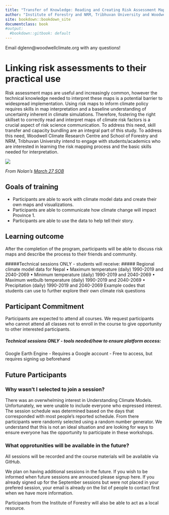 ```yaml
---
title: "Transfer of Knowledge: Reading and Creating Risk Assessment Maps"
author: "Institute of Forestry and NRM, Tribhuvan University and Woodwell Climate Research Center"
site: bookdown::bookdown_site
documentclass: book
#output:
  #bookdown::gitbook: default
---
```


Email dglenn@woodwellclimate.org with any questions!      


# Linking risk assessments to their practical use
Risk assessment maps are useful and increasingly common, however the technical knowledge needed to interpret these maps is a potential barrier to widespread implementation. Using risk maps to inform climate policy requires skills in map interpretation and a baseline understanding of uncertainty inherent in climate simulations. Therefore, fostering the right skillset to correctly read and interpret maps of climate risk factors is a crucial aspect of risk science communication. To address this need, skill transfer and capacity bundling are an integral part of this study. To address this need, Woodwell Climate Research Centre and School of Forestry and NRM, Tribhuvan University intend to engage with students/academics who are interested in learning the risk mapping process and the basic skills needed for interpretation.


![](open_science.jpeg)
       
*From Nolan's [March 27 SOB](https://prezi.com/view/5DEUVwi1GCEmFAJ5eZce/)*

## Goals of training {-}

-	Participants are able to work with climate model data and create their own maps and visualizations.
-	Participants are able to communicate how climate change will impact Province 1. 
-	Participants are able to use the data to help tell their story.

## Learning outcome {-}

After the completion of the program, participants will be able to discuss risk maps and describe the process to their friends and community.

#####Technical sessions ONLY - students will receive: #####
Regional climate model data for Nepal
•	Maximum temperature (daily) 1990-2019 and 2040-2069
•	Minimum temperature (daily) 1990-2019 and 2040-2069
•	Maximum wetbulb temperature (daily) 1990-2019 and 2040-2069
•	Precipitation (daily) 1990-2019 and 2040-2069
Example codes that students can use to further explore their own climate risk questions


## Participant Commitment {-}

Participants are expected to attend all courses. We request participants who cannot attend all classes not to enroll in the course to give opportunity to other interested participants.

##### Technical sessions ONLY - tools needed/how to ensure platform access: #####
Google Earth Engine
-	Requires a Google account
-	Free to access, but requires signing up beforehand

## Future Participants {-}

### Why wasn't I selected to join a session? {-}
There was an overwhelming interest in Understanding Climate Models. Unfortunately, we were unable to include everyone who expressed interest. The session schedule was determined based on the days that corresponded with most people’s reported schedule. From there participants were randomly selected using a random number generator. We understand that this is not an ideal situation and are looking for ways to ensure everyone has the opportunity to participate in these workshops.

### What opprotunities will be available in the future? {-}

All sessions will be recorded and the course materials will be available via GitHub. 

We plan on having additional sessions in the future. If you wish to be informed when future sessions are annouced please signup here. If you already signed up for the September sessions but were not placed in your prefered session, your email is already on the list of people to contact first when we have more information. 

Participants from the Institute of Forestry will also be able to act as a local resource.
